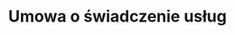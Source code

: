 ---
slug: umowa-o-swiadczenie-uslug
title: Umowa o świadczenie usług
categories: [biznes]
priceId: price_1NlA3WDqWXJnMCTYF61cnZsC
---